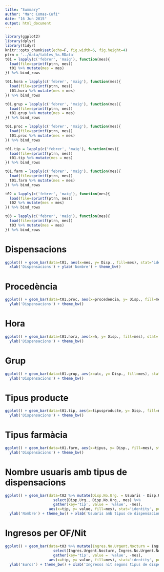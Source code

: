 ```yaml
---
title: "Summary"
author: "Marc Comas-Cufí"
date: "16 Jun 2015"
output: html_document
---
```


```r
library(ggplot2)
library(dplyr)
library(tidyr)
knitr::opts_chunk$set(echo=F, fig.width=6, fig.height=4)
ptrn = '../data/tables_%s.RData'
t01 = lapply(c('febrer', 'maig'), function(mes){
  load(file=sprintf(ptrn, mes))
  t01 %>% mutate(mes = mes)
}) %>% bind_rows

t01.hora = lapply(c('febrer', 'maig'), function(mes){
  load(file=sprintf(ptrn, mes))
  t01.hora %>% mutate(mes = mes)
}) %>% bind_rows

t01.grup = lapply(c('febrer', 'maig'), function(mes){
  load(file=sprintf(ptrn, mes))
  t01.grup %>% mutate(mes = mes)
}) %>% bind_rows

t01.proc = lapply(c('febrer', 'maig'), function(mes){
  load(file=sprintf(ptrn, mes))
  t01.proc %>% mutate(mes = mes)
}) %>% bind_rows

t01.tip = lapply(c('febrer', 'maig'), function(mes){
  load(file=sprintf(ptrn, mes))
  t01.tip %>% mutate(mes = mes)
}) %>% bind_rows

t01.farm = lapply(c('febrer', 'maig'), function(mes){
  load(file=sprintf(ptrn, mes))
  t01.farm %>% mutate(mes = mes)
}) %>% bind_rows

t02 = lapply(c('febrer', 'maig'), function(mes){
  load(file=sprintf(ptrn, mes))
  t02 %>% mutate(mes = mes)
}) %>% bind_rows

t03 = lapply(c('febrer', 'maig'), function(mes){
  load(file=sprintf(ptrn, mes))
  t03 %>% mutate(mes = mes)
}) %>% bind_rows
```

# Dispensacions

```r
ggplot() + geom_bar(data=t01, aes(x=mes, y= Disp., fill=mes), stat='identity', position = 'dodge') +
  xlab('Dispensacions') + ylab('Nombre') + theme_bw()
```

# Procedència

```r
ggplot() + geom_bar(data=t01.proc, aes(x=procedencia, y= Disp., fill=mes), stat='identity', position = 'dodge') +
  ylab('Dispensacions') + theme_bw()
```

# Hora

```r
ggplot() + geom_bar(data=t01.hora, aes(x=h, y= Disp., fill=mes), stat='identity', position = 'dodge') +
  ylab('Dispensacions') + theme_bw()
```

# Grup 

```r
ggplot() + geom_bar(data=t01.grup, aes(x=atc, y= Disp., fill=mes), stat='identity', position = 'dodge') +
  ylab('Dispensacions') + theme_bw()
```

# Tipus producte

```r
ggplot() + geom_bar(data=t01.tip, aes(x=tipusproducte, y= Disp., fill=mes), stat='identity', position = 'dodge') +
  ylab('Dispensacions') + theme_bw()
```

# Tipus farmàcia

```r
ggplot() + geom_bar(data=t01.farm, aes(x=tipus, y= Disp., fill=mes), stat='identity', position = 'dodge') +
  ylab('Dispensacions') + theme_bw()
```

# Nombre usuaris amb tipus de dispensacions

```r
ggplot() + geom_bar(data=t02 %>% mutate(Disp.No.Urg. = Usuaris - Disp.Urg.) %>% 
                      select(Disp.Urg., Disp.No.Urg., mes) %>% 
                      gather(key='tip', value = 'value', -mes), 
                    aes(x=tip, y= value, fill=mes), stat='identity', position = 'dodge') +
  ylab('Nombre') + theme_bw() + xlab('Usuaris amb tipus de dispensacions')
```

# Ingresos per OF/Nit

```r
ggplot() + geom_bar(data=t03 %>% mutate(Ingres.No.Urgent.Nocturn = Ingres.Nocturn - Ingres.Urgent.Nocturn) %>% 
                      select(Ingres.Urgent.Nocturn, Ingres.No.Urgent.Nocturn, mes) %>% 
                      gather(key='tip', value = 'value', -mes), 
                    aes(x=tip, y= value, fill=mes), stat='identity', position = 'dodge') +
  ylab('Euros') + theme_bw() + xlab('Ingresos nit segons tipus de dispensacions')
```